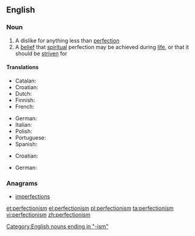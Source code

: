 ==English==
{{wikipedia}}

===Noun===
{{en-noun|-}}

# A dislike for anything less than [[perfection]]
# A [[belief]] that [[spiritual]] perfection may be achieved during [[life]], or that it should be [[strive]]n for

====Translations====
{{trans-top|a dislike for anything less than perfection}}
* Catalan: {{t-|ca|perfeccionisme|m}}
* Croatian: {{t-|hr|perfekcionizam|m}}
* Dutch: {{t-|nl|perfectionisme|n}}
* Finnish: {{t-|fi|perfektionismi}}
* French: {{t+|fr|perfectionnisme|m}}
{{trans-mid}}
* German: {{t+|de|Perfektionismus|m}}
* Italian: {{t-|it|perfezionismo|m}}
* Polish: {{t+|pl|perfekcjonizm|m}}
* Portuguese: {{t+|pt|perfeccionismo|m}}
* Spanish: {{t-|es|perfeccionismo|m}}
{{trans-bottom}}

{{trans-top|a belief that spiritual perfection may be achieved during life}}
* Croatian: {{t-|hr|perfekcionizam|m}}
{{trans-mid}}
* German: {{t+|de|Perfektionismus|m}}
{{trans-bottom}}

===Anagrams===
* [[imperfections#English|imperfections]]

[[Category:English nouns ending in "-ism"]]

[[et:perfectionism]]
[[el:perfectionism]]
[[pl:perfectionism]]
[[ta:perfectionism]]
[[vi:perfectionism]]
[[zh:perfectionism]]